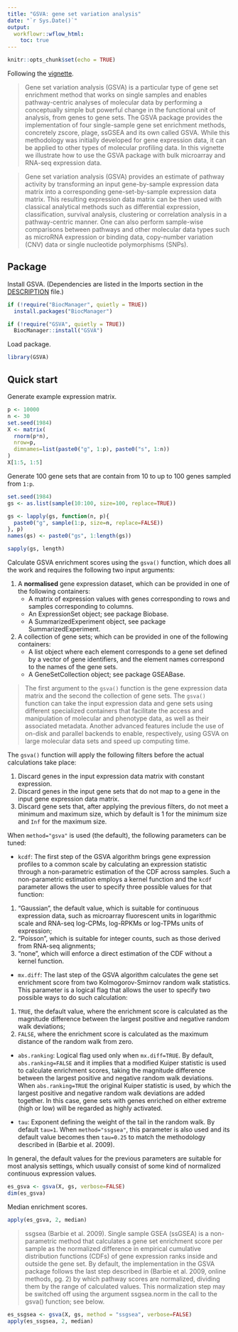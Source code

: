 ```yaml
---
title: "GSVA: gene set variation analysis"
date: "`r Sys.Date()`"
output:
  workflowr::wflow_html:
    toc: true
---
```


```r
knitr::opts_chunk$set(echo = TRUE)
```

Following the [vignette](https://bioconductor.org/packages/release/bioc/vignettes/GSVA/inst/doc/GSVA.html).

>Gene set variation analysis (GSVA) is a particular type of gene set enrichment method that works on single samples and enables pathway-centric analyses of molecular data by performing a conceptually simple but powerful change in the functional unit of analysis, from genes to gene sets. The GSVA package provides the implementation of four single-sample gene set enrichment methods, concretely zscore, plage, ssGSEA and its own called GSVA. While this methodology was initially developed for gene expression data, it can be applied to other types of molecular profiling data. In this vignette we illustrate how to use the GSVA package with bulk microarray and RNA-seq expression data.

>Gene set variation analysis (GSVA) provides an estimate of pathway activity by transforming an input gene-by-sample expression data matrix into a corresponding gene-set-by-sample expression data matrix. This resulting expression data matrix can be then used with classical analytical methods such as differential expression, classification, survival analysis, clustering or correlation analysis in a pathway-centric manner. One can also perform sample-wise comparisons between pathways and other molecular data types such as microRNA expression or binding data, copy-number variation (CNV) data or single nucleotide polymorphisms (SNPs).

## Package

Install GSVA. (Dependencies are listed in the Imports section in the [DESCRIPTION](https://github.com/rcastelo/GSVA/blob/devel/DESCRIPTION) file.)

```r
if (!require("BiocManager", quietly = TRUE))
  install.packages("BiocManager")

if (!require("GSVA", quietly = TRUE))
  BiocManager::install("GSVA")
```

Load package.

```r
library(GSVA)
```

## Quick start

Generate example expression matrix.

```r
p <- 10000
n <- 30
set.seed(1984)
X <- matrix(
  rnorm(p*n),
  nrow=p,
  dimnames=list(paste0("g", 1:p), paste0("s", 1:n))
)
X[1:5, 1:5]
```

Generate 100 gene sets that are contain from 10 to up to 100 genes sampled from `1:p`.

```r
set.seed(1984)
gs <- as.list(sample(10:100, size=100, replace=TRUE))

gs <- lapply(gs, function(n, p){
  paste0("g", sample(1:p, size=n, replace=FALSE))
}, p)
names(gs) <- paste0("gs", 1:length(gs))

sapply(gs, length)
```

Calculate GSVA enrichment scores using the `gsva()` function, which does all the work and requires the following two input arguments:

1. A **normalised** gene expression dataset, which can be provided in one of the following containers:
    * A matrix of expression values with genes corresponding to rows and samples corresponding to columns.
    * An ExpressionSet object; see package Biobase.
    * A SummarizedExperiment object, see package SummarizedExperiment.
2. A collection of gene sets; which can be provided in one of the following containers:
    * A list object where each element corresponds to a gene set defined by a vector of gene identifiers, and the element names correspond to the names of the gene sets.
    * A GeneSetCollection object; see package GSEABase.

>The first argument to the `gsva()` function is the gene expression data matrix and the second the collection of gene sets. The `gsva()` function can take the input expression data and gene sets using different specialized containers that facilitate the access and manipulation of molecular and phenotype data, as well as their associated metadata. Another advanced features include the use of on-disk and parallel backends to enable, respectively, using GSVA on large molecular data sets and speed up computing time.


The `gsva()` function will apply the following filters before the actual calculations take place:

1. Discard genes in the input expression data matrix with constant expression.
2. Discard genes in the input gene sets that do not map to a gene in the input gene expression data matrix.
3. Discard gene sets that, after applying the previous filters, do not meet a minimum and maximum size, which by default is 1 for the minimum size and `Inf` for the maximum size.

When `method="gsva"` is used (the default), the following parameters can be tuned:

* `kcdf`: The first step of the GSVA algorithm brings gene expression profiles to a common scale by calculating an expression statistic through a non-parametric estimation of the CDF across samples. Such a non-parametric estimation employs a kernel function and the `kcdf` parameter allows the user to specify three possible values for that function:

1. "Gaussian", the default value, which is suitable for continuous expression data, such as microarray fluorescent units in logarithmic scale and RNA-seq log-CPMs, log-RPKMs or log-TPMs units of expression;
2. "Poisson", which is suitable for integer counts, such as those derived from RNA-seq alignments;
3. "none", which will enforce a direct estimation of the CDF without a kernel function.

* `mx.diff`: The last step of the GSVA algorithm calculates the gene set enrichment score from two Kolmogorov-Smirnov random walk statistics. This parameter is a logical flag that allows the user to specify two possible ways to do such calculation:

1. `TRUE`, the default value, where the enrichment score is calculated as the magnitude difference between the largest positive and negative random walk deviations;
2. `FALSE`, where the enrichment score is calculated as the maximum distance of the random walk from zero.

* `abs.ranking`: Logical flag used only when `mx.diff=TRUE`. By default, `abs.ranking=FALSE` and it implies that a modified Kuiper statistic is used to calculate enrichment scores, taking the magnitude difference between the largest positive and negative random walk deviations. When `abs.ranking=TRUE` the original Kuiper statistic is used, by which the largest positive and negative random walk deviations are added together. In this case, gene sets with genes enriched on either extreme (high or low) will be regarded as highly activated.

* `tau`: Exponent defining the weight of the tail in the random walk. By default `tau=1`. When `method="ssgsea"`, this parameter is also used and its default value becomes then `tau=0.25` to match the methodology described in (Barbie et al. 2009).

In general, the default values for the previous parameters are suitable for most analysis settings, which usually consist of some kind of normalized continuous expression values.

```r
es_gsva <- gsva(X, gs, verbose=FALSE)
dim(es_gsva)
```

Median enrichment scores.

```r
apply(es_gsva, 2, median)
```

>ssgsea (Barbie et al. 2009). Single sample GSEA (ssGSEA) is a non-parametric method that calculates a gene set enrichment score per sample as the normalized difference in empirical cumulative distribution functions (CDFs) of gene expression ranks inside and outside the gene set. By default, the implementation in the GSVA package follows the last step described in (Barbie et al. 2009, online methods, pg. 2) by which pathway scores are normalized, dividing them by the range of calculated values. This normalization step may be switched off using the argument ssgsea.norm in the call to the gsva() function; see below.

```r
es_ssgsea <- gsva(X, gs, method = "ssgsea", verbose=FALSE)
apply(es_ssgsea, 2, median)
```
